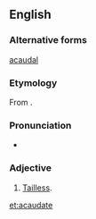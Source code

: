 ==English==

===Alternative forms===
[[acaudal]]

===Etymology===
From {{prefix|a|caudate|t1=without|t2=having a tail|lang=en}}.

===Pronunciation===
* {{a|US}} {{IPA|/eɪ.ˈkɔ.ˌdeɪt/|lang=en}}

===Adjective===
{{en-adj|-}}

# {{context|biology|zoology|lang=en}} [[tailless|Tailless]].

[[et:acaudate]]